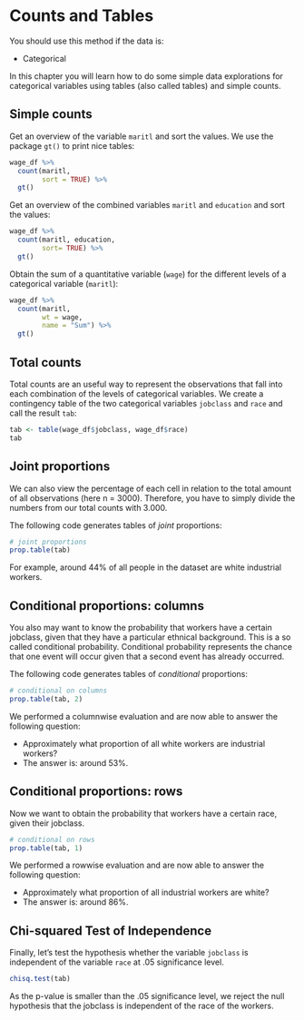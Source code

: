 # Counts and Tables {#tables}


:::note
You should use this method if the data is:

- Categorical
:::

In this chapter you will learn how to do some simple data explorations for categorical variables using tables (also called  tables) and simple counts. 


## Simple counts 

Get an overview of the variable `maritl` and sort the values. We use the package `gt()` to print nice tables:

```r

wage_df %>% 
  count(maritl,
        sort = TRUE) %>% 
  gt()

```

Get an overview of the combined variables `maritl` and `education` and sort the values:

```r

wage_df %>% 
  count(maritl, education,
        sort= TRUE) %>% 
  gt()

```

Obtain the sum of a quantitative variable (`wage`) for the different levels of a categorical variable (`maritl`):

```r

wage_df %>%  
  count(maritl,
        wt = wage,
        name = "Sum") %>% 
  gt()

```

## Total counts

Total counts are an useful way to represent the observations that fall into each combination of the levels of categorical variables. We create a contingency table of the two categorical variables `jobclass` and `race` and call the result `tab`:

```r

tab <- table(wage_df$jobclass, wage_df$race)
tab

```

## Joint proportions

We can also view the percentage of each cell in relation to the total amount of all observations (here n = 3000). Therefore, you have to simply divide the numbers from our total counts with 3.000.

The following code generates tables of *joint* proportions:

```r

# joint proportions
prop.table(tab) 

```

For example, around 44% of all people in the dataset are white industrial workers.


## Conditional proportions: columns

You also may want to know the probability that workers have a certain jobclass, given that they have a particular ethnical background. This is a so called conditional probability. Conditional probability represents the chance that one event will occur given that a second event has already occurred. 

The following code generates tables of *conditional* proportions:

```r

# conditional on columns
prop.table(tab, 2)  

```

We performed a columnwise evaluation and are now able to answer the following question: 

* Approximately what proportion of all white workers are industrial workers? 
* The answer is: around 53%. 

## Conditional proportions: rows

Now we want to obtain the probability that workers have a certain race, given their jobclass. 


```r

# conditional on rows
prop.table(tab, 1)  

```

We performed a rowwise evaluation and are now able to answer the following question: 

* Approximately what proportion of all industrial workers are white? 
* The answer is: around 86%. 


## Chi-squared Test of Independence

Finally, let's test the hypothesis whether the variable `jobclass` is independent of the variable `race` at .05 significance level.


```r

chisq.test(tab)  

```

As the p-value is smaller than the .05 significance level, we reject the null hypothesis that the jobclass is independent of the race of the workers. 